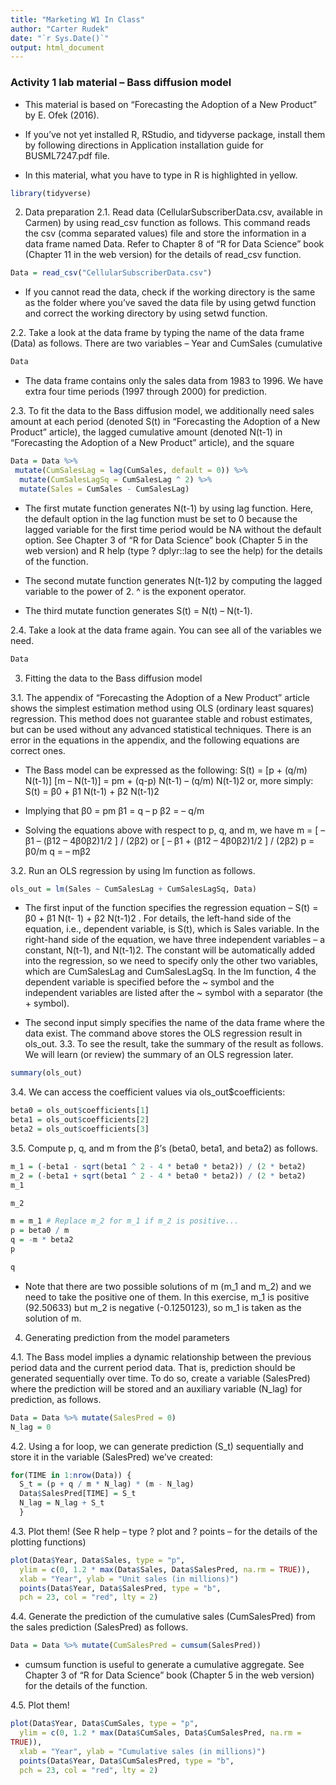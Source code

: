 ```yaml
---
title: "Marketing W1 In Class"
author: "Carter Rudek"
date: "`r Sys.Date()`"
output: html_document
---
```




### Activity 1 lab material – Bass diffusion model

* This material is based on “Forecasting the Adoption of a New Product” by E. Ofek (2016).

* If you’ve not yet installed R, RStudio, and tidyverse package, install them by following directions in Application
installation guide for BUSML7247.pdf file.

* In this material, what you have to type in R is highlighted in yellow.

```r
library(tidyverse)
```

2. Data preparation
2.1. Read data (CellularSubscriberData.csv, available in Carmen) by using read_csv function as follows. This command reads the csv (comma separated values) file and store the information in a data frame named Data. Refer to Chapter 8 of “R for Data Science” book (Chapter 11 in the web version) for the details of read_csv function.

```r
Data = read_csv("CellularSubscriberData.csv")
```

* If you cannot read the data, check if the working directory is the same as the folder where you’ve saved the data file by using getwd function and correct the working directory by using setwd function.

2.2. Take a look at the data frame by typing the name of the data frame (Data) as follows. There are two variables – Year and CumSales (cumulative

```r
Data
```

* The data frame contains only the sales data from 1983 to 1996. We have extra four time periods (1997 through 2000) for prediction.

2.3. To fit the data to the Bass diffusion model, we additionally need sales amount at each period (denoted S(t) in “Forecasting the Adoption of a New Product” article), the lagged cumulative amount (denoted N(t-1) in “Forecasting the Adoption of a New Product” article), and the square

```r
Data = Data %>%
 mutate(CumSalesLag = lag(CumSales, default = 0)) %>%
  mutate(CumSalesLagSq = CumSalesLag ^ 2) %>%
  mutate(Sales = CumSales - CumSalesLag)
```

* The first mutate function generates N(t-1) by using lag function. Here, the
default option in the lag function must be set to 0 because the lagged variable
for the first time period would be NA without the default option. See Chapter 3
of “R for Data Science” book (Chapter 5 in the web version) and R help (type ?
dplyr::lag to see the help) for the details of the function.

* The second mutate function generates N(t-1)2 by computing the lagged variable to the power of 2. ^ is the exponent operator.

* The third mutate function generates S(t) = N(t) – N(t-1).


2.4. Take a look at the data frame again. You can see all of the variables we need.

```r
Data
```

3. Fitting the data to the Bass diffusion model

3.1. The appendix of “Forecasting the Adoption of a New Product” article shows the simplest estimation method using OLS (ordinary least squares) regression. This method does not guarantee stable and robust estimates, but can be used without any advanced statistical techniques. There is an error in the equations in the appendix, and the following equations are correct ones.

* The Bass model can be expressed as the following:
S(t) = [p + (q/m) N(t-1)] [m – N(t-1)] = pm + (q-p) N(t-1) – (q/m) N(t-1)2
or, more simply:
S(t) = β0 + β1 N(t-1) + β2 N(t-1)2

* Implying that
β0 = pm
β1 = q – p
β2 = – q/m

* Solving the equations above with respect to p, q, and m, we have
m = [ – β1 – (β12 – 4β0β2)1/2 ] / (2β2) or [ – β1 + (β12 – 4β0β2)1/2 ] / (2β2)
p = β0/m
q = – mβ2

3.2. Run an OLS regression by using lm function as follows.

```r
ols_out = lm(Sales ~ CumSalesLag + CumSalesLagSq, Data)
```

* The first input of the function specifies the regression equation – S(t) = β0 + β1 N(t- 1) + β2 N(t-1)2 . For details, the left-hand side of the equation, i.e., dependent variable, is S(t), which is Sales variable. In the right-hand side of the equation, we have three independent variables – a constant, N(t-1), and N(t-1)2. The constant will be automatically added into the regression, so we need to specify only the other two variables, which are CumSalesLag and CumSalesLagSq. In the lm function, 4 the dependent variable is specified before the ~ symbol and the independent variables are listed after the ~ symbol with a separator (the + symbol).

* The second input simply specifies the name of the data frame where the data exist. The command above stores the OLS regression result in ols_out.
3.3. To see the result, take the summary of the result as follows. We will learn (or review) the summary of an OLS regression later.

```r
summary(ols_out)
```

3.4. We can access the coefficient values via ols_out$coefficients:

```r
beta0 = ols_out$coefficients[1]
beta1 = ols_out$coefficients[2]
beta2 = ols_out$coefficients[3]
```

3.5. Compute p, q, and m from the β’s (beta0, beta1, and beta2) as follows.

```r
m_1 = (-beta1 - sqrt(beta1 ^ 2 - 4 * beta0 * beta2)) / (2 * beta2)
m_2 = (-beta1 + sqrt(beta1 ^ 2 - 4 * beta0 * beta2)) / (2 * beta2)
m_1
```
```r
m_2
```

```r
m = m_1 # Replace m_2 for m_1 if m_2 is positive...
p = beta0 / m
q = -m * beta2
p
```

```r
q
```

* Note that there are two possible solutions of m (m_1 and m_2) and we need to take the positive one of them. In this exercise, m_1 is positive (92.50633) but m_2 is negative (-0.1250123), so m_1 is taken as the solution of m.

4. Generating prediction from the model parameters

4.1. The Bass model implies a dynamic relationship between the previous period data and the current period data. That is, prediction should be generated sequentially over time. To do so, create a variable (SalesPred) where the prediction will be stored and an auxiliary variable (N_lag) for prediction, as follows.

```r
Data = Data %>% mutate(SalesPred = 0)
N_lag = 0
```


4.2. Using a for loop, we can generate prediction (S_t) sequentially and store it in the variable (SalesPred) we’ve created:

```r
for(TIME in 1:nrow(Data)) {
  S_t = (p + q / m * N_lag) * (m - N_lag)
  Data$SalesPred[TIME] = S_t
  N_lag = N_lag + S_t
  }
```


4.3. Plot them! (See R help – type ? plot and ? points – for the details of the plotting functions)

```r
plot(Data$Year, Data$Sales, type = "p",
  ylim = c(0, 1.2 * max(Data$Sales, Data$SalesPred, na.rm = TRUE)),
  xlab = "Year", ylab = "Unit sales (in millions)")
  points(Data$Year, Data$SalesPred, type = "b",
  pch = 23, col = "red", lty = 2)
```

4.4. Generate the prediction of the cumulative sales (CumSalesPred) from the sales prediction (SalesPred) as follows.

```r
Data = Data %>% mutate(CumSalesPred = cumsum(SalesPred))
```

* cumsum function is useful to generate a cumulative aggregate. See Chapter 3 of “R for Data Science” book (Chapter 5 in the web version) for the details of the function.

4.5. Plot them!

```r
plot(Data$Year, Data$CumSales, type = "p",
  ylim = c(0, 1.2 * max(Data$CumSales, Data$CumSalesPred, na.rm =
TRUE)),
  xlab = "Year", ylab = "Cumulative sales (in millions)")
  points(Data$Year, Data$CumSalesPred, type = "b",
  pch = 23, col = "red", lty = 2)
```
















